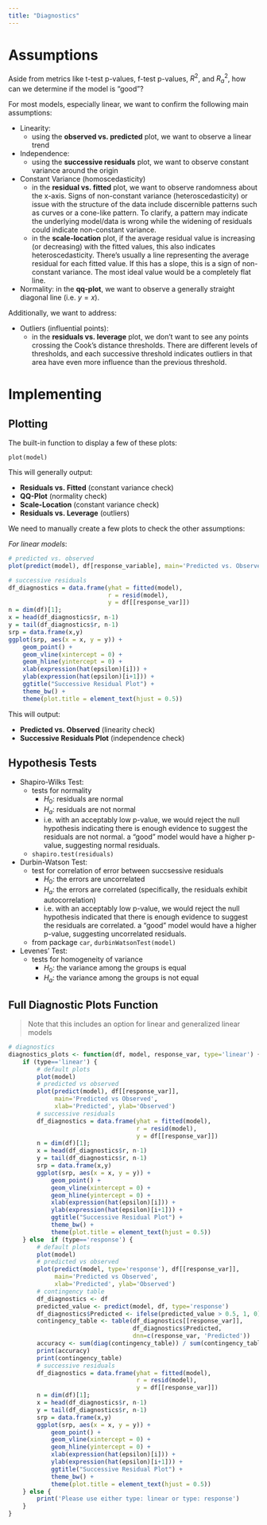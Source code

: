 ```yaml
---
title: "Diagnostics"
---
```


# Assumptions

Aside from metrics like t-test p-values, f-test p-values, $R^2$, and $R^2_a$, how can we determine if the model is "good"?

For most models, especially linear, we want to confirm the following main assumptions:

- Linearity:
  - using the **observed vs. predicted** plot, we want to observe a linear trend
- Independence:
  - using the **successive residuals** plot, we want to observe constant variance around the origin
- Constant Variance (homoscedasticity)
  - in the **residual vs. fitted** plot, we want to observe randomness about the x-axis. Signs of non-constant variance (heteroscedasticity) or issue with the structure of the data include discernible patterns such as curves or a cone-like pattern. To clarify, a pattern may indicate the underlying model/data is wrong while the widening of residuals could indicate non-constant variance.
  - in the **scale-location** plot, if the average residual value is increasing (or decreasing) with the fitted values, this also indicates heteroscedasticity. There's usually a line representing the average residual for each fitted value. If this has a slope, this is a sign of non-constant variance. The most ideal value would be a completely flat line.
- Normality: in the **qq-plot**, we want to observe a generally straight diagonal line (i.e. $y=x$).

Additionally, we want to address:

- Outliers (influential points):
  - in the **residuals vs. leverage** plot, we don't want to see any points crossing the Cook's distance thresholds. There are different levels of thresholds, and each successive threshold indicates outliers in that area have even more influence than the previous threshold.

# Implementing

## Plotting

The built-in function to display a few of these plots:

`plot(model)`

This will generally output:

- **Residuals vs. Fitted** (constant variance check)
- **QQ-Plot** (normality check)
- **Scale-Location** (constant variance check)
- **Residuals vs. Leverage** (outliers)

We need to manually create a few plots to check the other assumptions:

*For linear models*:

```r
# predicted vs. observed
plot(predict(model), df[response_variable], main='Predicted vs. Observed', xlab='Predicted', ylab='Observed')

# successive residuals
df_diagnostics = data.frame(yhat = fitted(model),
                            r = resid(model),
                            y = df[[response_var]])
n = dim(df)[1]; 
x = head(df_diagnostics$r, n-1)
y = tail(df_diagnostics$r, n-1)
srp = data.frame(x,y)
ggplot(srp, aes(x = x, y = y)) + 
    geom_point() + 
    geom_vline(xintercept = 0) + 
    geom_hline(yintercept = 0) + 
    xlab(expression(hat(epsilon)[i])) +
    ylab(expression(hat(epsilon)[i+1])) + 
    ggtitle("Successive Residual Plot") + 
    theme_bw() + 
    theme(plot.title = element_text(hjust = 0.5))
```

This will output:

- **Predicted vs. Observed** (linearity check)
- **Successive Residuals Plot** (independence check)

## Hypothesis Tests

- Shapiro-Wilks Test:
  - tests for normality
    - $H_0$: residuals are normal
    - $H_a$: residuals are not normal
    - i.e. with an acceptably low p-value, we would reject the null hypothesis indicating there is enough evidence to suggest the residuals are not normal. a "good" model would have a higher p-value, suggesting normal residuals.
  - `shapiro.test(residuals)`
- Durbin-Watson Test:
  - test for correlation of error between succsessive residuals
    - $H_0$: the errors are uncorrelated
    - $H_a$: the errors are correlated (specifically, the residuals exhibit autocorrelation)
    - i.e. with an acceptably low p-value, we would reject the null hypothesis indicated that there is enough evidence to suggest the residuals are correlated. a "good" model would have a higher p-value, suggesting uncorrelated residuals.
  - from package `car`, `durbinWatsonTest(model)`
- Levenes' Test:
  - tests for homogeneity of variance
    - $H_0$: the variance among the groups is equal
    - $H_a$: the variance among the groups is not equal


## Full Diagnostic Plots Function

> Note that this includes an option for linear and generalized linear models

```r
# diagnostics
diagnostics_plots <- function(df, model, response_var, type='linear') {
    if (type=='linear') {
        # default plots
        plot(model)
        # predicted vs observed
        plot(predict(model), df[[response_var]],
             main='Predicted vs Observed',
             xlab='Predicted', ylab='Observed')
        # successive residuals
        df_diagnostics = data.frame(yhat = fitted(model),
                                    r = resid(model),
                                    y = df[[response_var]])
        n = dim(df)[1]; 
        x = head(df_diagnostics$r, n-1)
        y = tail(df_diagnostics$r, n-1)
        srp = data.frame(x,y)
        ggplot(srp, aes(x = x, y = y)) + 
            geom_point() + 
            geom_vline(xintercept = 0) + 
            geom_hline(yintercept = 0) + 
            xlab(expression(hat(epsilon)[i])) +
            ylab(expression(hat(epsilon)[i+1])) + 
            ggtitle("Successive Residual Plot") + 
            theme_bw() + 
            theme(plot.title = element_text(hjust = 0.5))
    } else  if (type=='response') {
        # default plots
        plot(model)
        # predicted vs observed
        plot(predict(model, type='response'), df[[response_var]],
             main='Predicted vs Observed',
             xlab='Predicted', ylab='Observed')
        # contingency table
        df_diagnostics <- df
        predicted_value <- predict(model, df, type='response')
        df_diagnostics$Predicted <- ifelse(predicted_value > 0.5, 1, 0)
        contingency_table <- table(df_diagnostics[[response_var]],
                                   df_diagnostics$Predicted,
                                   dnn=c(response_var, 'Predicted'))
        accuracy <- sum(diag(contingency_table)) / sum(contingency_table)
        print(accuracy)
        print(contingency_table)
        # successive residuals
        df_diagnostics = data.frame(yhat = fitted(model),
                                    r = resid(model),
                                    y = df[[response_var]])
        n = dim(df)[1]; 
        x = head(df_diagnostics$r, n-1)
        y = tail(df_diagnostics$r, n-1)
        srp = data.frame(x,y)
        ggplot(srp, aes(x = x, y = y)) + 
            geom_point() + 
            geom_vline(xintercept = 0) + 
            geom_hline(yintercept = 0) + 
            xlab(expression(hat(epsilon)[i])) +
            ylab(expression(hat(epsilon)[i+1])) + 
            ggtitle("Successive Residual Plot") + 
            theme_bw() + 
            theme(plot.title = element_text(hjust = 0.5))
    } else {
        print('Please use either type: linear or type: response')
    }
}
```


